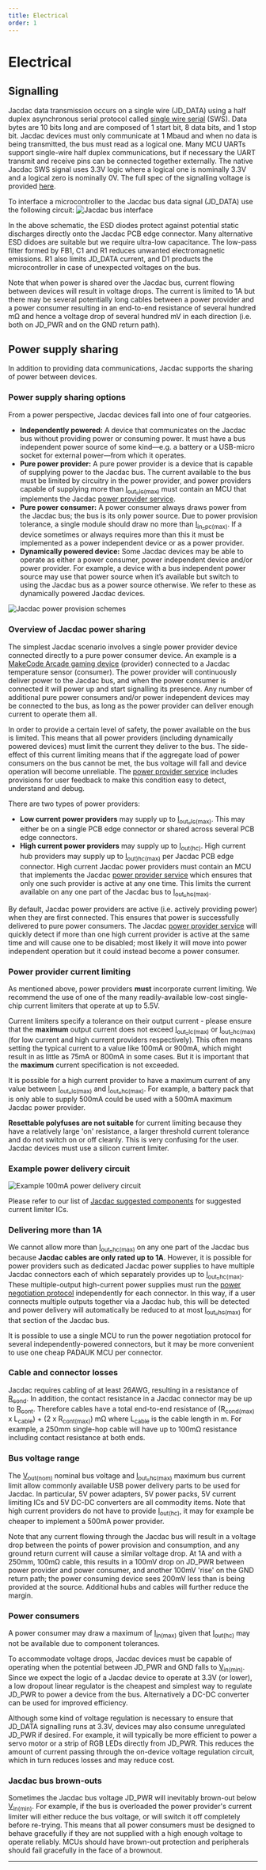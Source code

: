 ```yaml
---
title: Electrical
order: 1
---
```


# Electrical

## Signalling

Jacdac data transmission occurs on a single wire (JD_DATA) using a half duplex asynchronous serial protocol called 
[single wire serial](/reference/single-wire-serial/) (SWS).  Data bytes are 10 bits long and are composed 
of 1 start bit, 8 data bits, and 1 stop bit. Jacdac devices must only communicate at 1 Mbaud 
and when no data is being transmitted, the bus must read as a logical one. Many MCU UARTs support 
single-wire half duplex communications,  but if necessary the UART transmit and receive pins can be 
connected together externally. The native Jacdac SWS signal uses 3.3V logic where a logical one 
is nominally 3.3V and a logical zero is nominally 0V. The full spec of the signalling voltage is provided [here](https:///reference/electrical-spec/#all-devices).

To interface a microcontroller to the Jacdac bus data signal (JD_DATA) use the following circuit:
![Jacdac bus interface](./Jacdac_electrical_interface.png)

In the above schematic, the ESD diodes protect against potential static discharges directly onto the 
Jacdac PCB edge connector. Many alternative ESD didoes are suitable but we require ultra-low capacitance. 
The low-pass filter formed by FB1, C1 and R1 reduces unwanted electromagnetic emissions. R1 also limits 
JD_DATA current, and D1 products the microcontroller in case of unexpected voltages on the bus.

Note that when power is shared over the Jacdac bus, current flowing between devices will result in voltage drops. 
The current is limited to 1A but there may be several potentially long cables between a power provider and a 
power consumer resulting in an end-to-end resistance of several hundred mΩ and hence a voltage drop of several 
hundred mV in each direction (i.e. both on JD_PWR and on the GND return path).

## Power supply sharing

In addition to providing data communications, Jacdac supports the sharing of power between devices.

### Power supply sharing options

From a power perspective, Jacdac devices fall into one of four catgeories.

-   **Independently powered:** A device that communicates on the Jacdac bus without providing power 
or consuming power. It must have a bus independent power source of some kind—e.g. a battery or a 
USB-micro socket for external power—from which it operates.  
-   **Pure power provider:** A pure power provider is a device that is capable of supplying power to 
the Jacdac bus. The current available to the bus must be limited by circuitry in the power provider, 
and power providers capable of supplying more than [I<sub>out_lc(max)</sub>](/reference/electrical-spec/#power-providers) must contain an MCU that implements the 
Jacdac [power provider service](/services/power/).
-   **Pure power consumer:** A power consumer always draws power from the Jacdac bus; the bus is 
its only power source. Due to power 
provision tolerance, a single module should draw no more than [I<sub>in_pc(max)</sub>](/reference/electrical-spec/#power-consumers). If a device sometimes or always 
requires more than this it must be implemented as a power independent device or as a power provider.
-   **Dynamically powered device:** Some Jacdac devices may be able to operate as either a power consumer, 
power independent device and/or power provider. For example, a device with a bus independent power source 
may use that power source when it’s available but switch to using the Jacdac bus as a power source otherwise. 
We refer to these as dynamically powered Jacdac devices.

![Jacdac power provision schemes](./jacdac-power-provision-schemes.png)

### Overview of Jacdac power sharing

The simplest Jacdac scenario involves a single power provider device connected directly to a pure power consumer device. 
An example is a [MakeCode Arcade gaming device](https://arcade.makecode.com/hardware) (provider) connected to a Jacdac temperature sensor (consumer). 
The power provider will continuously deliver power to the Jacdac bus, and when the power consumer is connected it will power up 
and start signalling its presence. Any number of additional pure power consumers and/or power independent devices may be 
connected to the bus, as long as the power provider can deliver enough current to operate them all.

In order to provide a certain level of safety, the power available on the bus is limited. This means that all power providers 
(including dynamically powered devices) must limit the current they deliver to the bus. The side-effect of this current limiting 
means that if the aggregate load of power consumers on the bus cannot be met, the bus voltage will fall and device operation will 
become unreliable. The [power provider service](/services/power) includes provisions for user feedback to make this condition 
easy to detect, understand and debug.

There are two types of power providers:

-   **Low current power providers** may supply up to [I<sub>out_lc(max)</sub>](/reference/electrical-spec/#power-providers). This may either be on a single PCB edge connector 
or shared across several PCB edge connectors.
-   **High current power providers** may supply up to [I<sub>out(hc)</sub>](/reference/electrical-spec/#power-providers). High current hub providers may supply up to [I<sub>out)hc(max)</sub>](/reference/electrical-spec/#power-providers) per 
Jacdac PCB edge connector. High current Jacdac power providers must contain an MCU that implements the Jacdac [power provider service](/services/power) 
which ensures that only one such provider is active at any one time. This limits the current available on any one part of the Jacdac bus to [I<sub>out_hc(max)</sub>](/reference/electrical-spec/#power-providers).

By default, Jacdac power providers are active (i.e. actively providing power) when they are first connected. 
This ensures that power is successfully delivered to pure power consumers. The Jacdac [power provider service](/services/power) 
will quickly detect if more than one high current provider is active at the same time and will cause one to be disabled; 
most likely it will move into power independent operation but it could instead become a power consumer.

### Power provider current limiting

As mentioned above, power providers **must** incorporate current limiting. We recommend the use of one of the 
many readily-available low-cost single-chip current limiters that operate at up to 5.5V.

Current limiters specify a tolerance on their output current - please ensure that the **maximum** output current does not exceed [I<sub>out_lc(max)</sub>](/reference/electrical-spec/#power-providers) or [I<sub>out_hc(max)</sub>](/reference/electrical-spec/#power-providers) (for low current and high current providers respectively). This often means setting the typical current to a value like 100mA or 900mA, which might result in as little as 75mA or 800mA in some cases. But it is important that the **maximum** current specification is not exceeded.

It is possible for a high current provider to have a maximum current of any value between [I<sub>out_lc(max)</sub>](/reference/electrical-spec/#power-providers) and [I<sub>out_hc(max)</sub>](/reference/electrical-spec/#power-providers). For example, a battery pack that is only able to supply 500mA could be used with a 500mA maximum Jacdac power provider.

**Resettable polyfuses are not suitable** for current limiting because they have a relatively large 'on' resistance, a larger threshold current tolerance and do not switch on or off cleanly. This is very confusing for the user. Jacdac devices must use a silicon current limiter.

### Example power delivery circuit

![Example 100mA power delivery circuit](./jacdac-100mA-power-delivery.png)

Please refer to our list of [Jacdac suggested components](https://github.com/microsoft/jacdac-ddk/tree/main/electronics/generic/suggested-components) for suggested current limiter ICs.

### Delivering more than 1A

We cannot allow more than [I<sub>out_hc(max)</sub>](/reference/electrical-spec/#power-providers) on any one part of the Jacdac bus because **Jacdac cables are only rated up to 1A**. However, it is possible for power providers such as dedicated Jacdac power supplies to have multiple Jacdac connectors each of which separately provides up to [I<sub>out_hc(max)</sub>](/reference/electrical-spec/#power-providers). These multiple-output high-current power supplies must run the [power negotiation protocol](/services/power/) independently for each connector. In this way, if a user connects multiple outputs together via a Jacdac hub, this will be detected and power delivery will automatically be reduced to at most [I<sub>out_hc(max)</sub>](/reference/electrical-spec/#power-providers) for that section of the Jacdac bus. 

It is possible to use a single MCU to run the power negotiation protocol for several independently-powered connectors, but it may be more convenient to use one cheap PADAUK MCU per connector. 

### Cable and connector losses

Jacdac requires cabling of at least 26AWG, resulting in a resistance of [R<sub>cond</sub>](/reference/electrical-spec/#cables). In addition, the contact resistance in a Jacdac connector may be up to [R<sub>cont</sub>](/reference/electrical-spec/#cables). Therefore cables have a total end-to-end resistance of (R<sub>cond(max)</sub> x L<sub>cable</sub>) + (2 x R<sub>cont(max)</sub>)  mΩ where L<sub>cable</sub> is the cable length in m. For example, a 250mm single-hop cable will have up to 100mΩ resistance including contact resistance at both ends.

### Bus voltage range

The [V<sub>out(nom)</sub>](/reference/electrical-spec/#power-providers) nominal bus voltage and [I<sub>out_hc(max)</sub>](/reference/electrical-spec/#power-providers) maximum bus current limit allow commonly available USB power delivery parts to be used for Jacdac. In particular, 5V power adapters, 5V power packs, 5V current limiting ICs and 5V DC-DC converters are all commodity items. Note that high current providers do not have to provide [I<sub>out(hc)</sub>](/reference/electrical-spec/#power-providers), it may for example be cheaper to implement a 500mA power provider.

Note that any current flowing through the Jacdac bus will result in a voltage drop between the points of power provision and consumption, and any ground return current will cause a similar voltage drop. At 1A and with a 250mm, 100mΩ cable, this results in a 100mV drop on JD_PWR between power provider and power consumer, and another 100mV 'rise' on the GND return path; the power consuming device sees 200mV less than is being provided at the source. Additional hubs and cables will further reduce the margin.

### Power consumers

A power consumer may draw a maximum of [I<sub>in(max)</sub>](/reference/electrical-spec/#power-consumers) given that [I<sub>out(hc)</sub>](/reference/electrical-spec/#power-providers) may not be available due to component tolerances.

To accommodate voltage drops, Jacdac devices must be capable of operating when the potential between JD_PWR and GND falls to [V<sub>in(min)</sub>](/reference/electrical-spec/#power-consumers). Since we expect the logic of a Jacdac device to operate at 3.3V (or lower), a low dropout linear regulator is the cheapest and simplest way to regulate JD_PWR to power a device from the bus. Alternatively a DC-DC converter can be used for improved efficiency.

Although some kind of voltage regulation is necessary to ensure that JD_DATA signalling runs at 3.3V, devices may also consume unregulated JD_PWR if desired. For example, it will typically be more efficient to power a servo motor or a strip of RGB LEDs directly from JD_PWR. This reduces the amount of current passing through the on-device voltage regulation circuit, which in turn reduces losses and may reduce cost. 

### Jacdac bus brown-outs

Sometimes the Jacdac bus voltage JD_PWR will inevitably brown-out below [V<sub>in(min)</sub>](/reference/electrical-spec/#power-consumers). For example, if the bus is overloaded the power provider's current limiter will either reduce the bus voltage, or will switch it off completely before re-trying. This means that all power consumers must be designed to behave gracefully if they are not supplied with a high enough voltage to operate reliably. MCUs should have brown-out protection and peripherals should fail gracefully in the face of a brownout. 

---